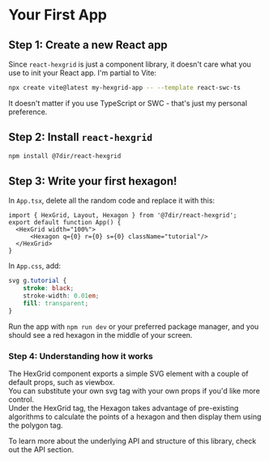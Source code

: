 
<Meta title="Getting Started/Your First App"/>

# Your First App

## Step 1: Create a new React app
Since `react-hexgrid` is just a component library, it doesn't care what you use to init your React app.  I'm partial to Vite:
```bash
npx create vite@latest my-hexgrid-app -- --template react-swc-ts
```

It doesn't matter if you use TypeScript or SWC - that's just my personal preference.

## Step 2: Install `react-hexgrid`

```bash
npm install @7dir/react-hexgrid
```

## Step 3: Write your first hexagon!

In `App.tsx`, delete all the random code and replace it with this:

```tsx
import { HexGrid, Layout, Hexagon } from '@7dir/react-hexgrid';
export default function App() {
  <HexGrid width="100%">
      <Hexagon q={0} r={0} s={0} className="tutorial"/>
  </HexGrid>
}
```

In `App.css`, add:

```css
svg g.tutorial {
    stroke: black;
    stroke-width: 0.01em;
    fill: transparent;
}
```

Run the app with `npm run dev` or your preferred package manager, and you should see a red hexagon in the middle of your screen.

  <Story of={HexagonStory.Default} />


### Step 4: Understanding how it works

The HexGrid component exports a simple SVG element with a couple of default props, such as viewbox.  
You can substitute your own svg tag with your own props if you'd like more control.  
Under the HexGrid tag, the Hexagon takes advantage of pre-existing algorithms to calculate the points
of a hexagon and then display them using the polygon tag.


To learn more about the underlying API and structure of this library, check out the API section.